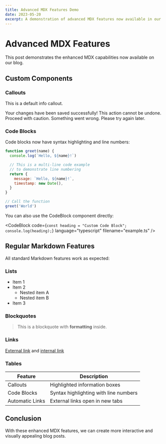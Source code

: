 ```yaml
---
title: Advanced MDX Features Demo
date: 2023-05-20
excerpt: A demonstration of advanced MDX features now available in our blog posts.
---
```


# Advanced MDX Features

This post demonstrates the enhanced MDX capabilities now available on our blog.

## Custom Components

### Callouts

<Callout>This is a default info callout.</Callout>

<Callout type="success" title="Success">
  Your changes have been saved successfully!
</Callout>

<Callout type="warning" title="Warning">
  This action cannot be undone. Proceed with caution.
</Callout>

<Callout type="error" title="Error">
  Something went wrong. Please try again later.
</Callout>

### Code Blocks

Code blocks now have syntax highlighting and line numbers:

```javascript
function greet(name) {
  console.log(`Hello, ${name}!`)

  // This is a multi-line code example
  // to demonstrate line numbering
  return {
    message: `Hello, ${name}!`,
    timestamp: new Date(),
  }
}

// Call the function
greet('World')
```

You can also use the CodeBlock component directly:

<CodeBlock
  code={`const heading = "Custom Code Block";
console.log(heading);`}
  language="typescript"
  filename="example.ts"
/>

## Regular Markdown Features

All standard Markdown features work as expected:

### Lists

- Item 1
- Item 2
  - Nested item A
  - Nested item B
- Item 3

### Blockquotes

> This is a blockquote with **formatting** inside.

### Links

[External link](https://example.com) and [internal link](/blog)

### Tables

| Feature         | Description                           |
| --------------- | ------------------------------------- |
| Callouts        | Highlighted information boxes         |
| Code Blocks     | Syntax highlighting with line numbers |
| Automatic Links | External links open in new tabs       |

## Conclusion

With these enhanced MDX features, we can create more interactive and visually appealing blog posts.
